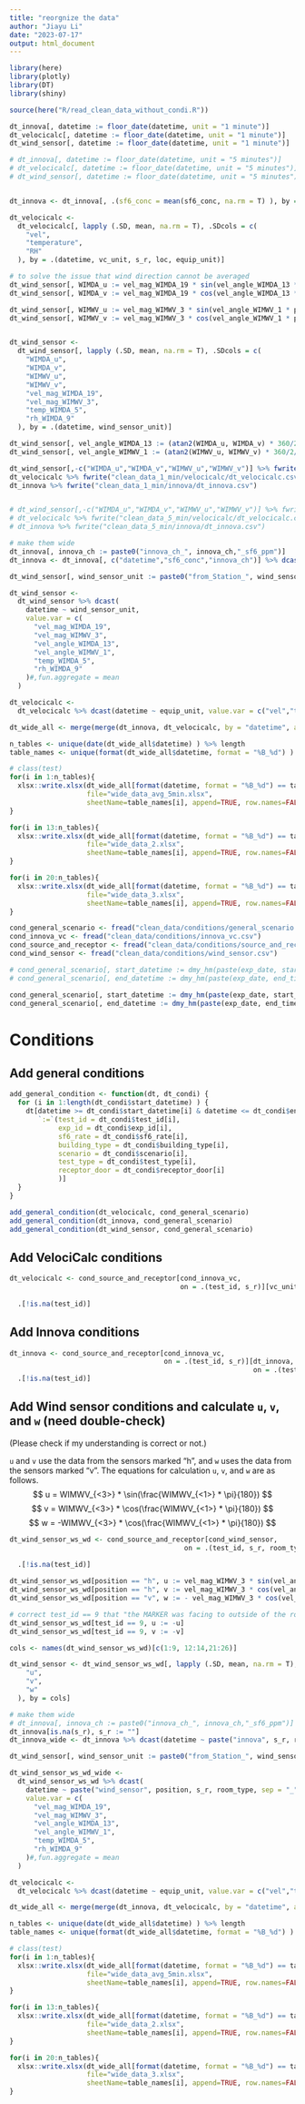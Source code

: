 ```yaml
---
title: "reorgnize the data"
author: "Jiayu Li"
date: "2023-07-17"
output: html_document
---
```


```r
library(here)
library(plotly)
library(DT)
library(shiny)

source(here("R/read_clean_data_without_condi.R"))
```


```r
dt_innova[, datetime := floor_date(datetime, unit = "1 minute")]
dt_velocicalc[, datetime := floor_date(datetime, unit = "1 minute")]
dt_wind_sensor[, datetime := floor_date(datetime, unit = "1 minute")]

# dt_innova[, datetime := floor_date(datetime, unit = "5 minutes")]
# dt_velocicalc[, datetime := floor_date(datetime, unit = "5 minutes")]
# dt_wind_sensor[, datetime := floor_date(datetime, unit = "5 minutes")]


dt_innova <- dt_innova[, .(sf6_conc = mean(sf6_conc, na.rm = T) ), by = .(datetime, innova_ch)]

dt_velocicalc <-
  dt_velocicalc[, lapply (.SD, mean, na.rm = T), .SDcols = c(
    "vel",
    "temperature",
    "RH"
  ), by = .(datetime, vc_unit, s_r, loc, equip_unit)]

# to solve the issue that wind direction cannot be averaged
dt_wind_sensor[, WIMDA_u := vel_mag_WIMDA_19 * sin(vel_angle_WIMDA_13 * pi/180)]
dt_wind_sensor[, WIMDA_v := vel_mag_WIMDA_19 * cos(vel_angle_WIMDA_13 * pi/180)]

dt_wind_sensor[, WIMWV_u := vel_mag_WIMWV_3 * sin(vel_angle_WIMWV_1 * pi/180)]
dt_wind_sensor[, WIMWV_v := vel_mag_WIMWV_3 * cos(vel_angle_WIMWV_1 * pi/180)]


dt_wind_sensor <-
  dt_wind_sensor[, lapply (.SD, mean, na.rm = T), .SDcols = c(
    "WIMDA_u",
    "WIMDA_v",
    "WIMWV_u",
    "WIMWV_v",
    "vel_mag_WIMDA_19",
    "vel_mag_WIMWV_3",
    "temp_WIMDA_5",
    "rh_WIMDA_9"
  ), by = .(datetime, wind_sensor_unit)]

dt_wind_sensor[, vel_angle_WIMDA_13 := (atan2(WIMDA_u, WIMDA_v) * 360/2/pi) + 180]
dt_wind_sensor[, vel_angle_WIMWV_1 := (atan2(WIMWV_u, WIMWV_v) * 360/2/pi) + 180]

```


```r
dt_wind_sensor[,-c("WIMDA_u","WIMDA_v","WIMWV_u","WIMWV_v")] %>% fwrite("clean_data_1_min/wind_sensor/dt_wind_sensor.csv")
dt_velocicalc %>% fwrite("clean_data_1_min/velocicalc/dt_velocicalc.csv")
dt_innova %>% fwrite("clean_data_1_min/innova/dt_innova.csv")


# dt_wind_sensor[,-c("WIMDA_u","WIMDA_v","WIMWV_u","WIMWV_v")] %>% fwrite("clean_data_5_min/wind_sensor/dt_wind_sensor.csv")
# dt_velocicalc %>% fwrite("clean_data_5_min/velocicalc/dt_velocicalc.csv")
# dt_innova %>% fwrite("clean_data_5_min/innova/dt_innova.csv")

```


```r
# make them wide
dt_innova[, innova_ch := paste0("innova_ch_", innova_ch,"_sf6_ppm")]
dt_innova <- dt_innova[, c("datetime","sf6_conc","innova_ch")] %>% dcast(datetime ~ innova_ch, value.var = "sf6_conc")

dt_wind_sensor[, wind_sensor_unit := paste0("from_Station_", wind_sensor_unit)]

dt_wind_sensor <-
  dt_wind_sensor %>% dcast(
    datetime ~ wind_sensor_unit,
    value.var = c(
      "vel_mag_WIMDA_19",
      "vel_mag_WIMWV_3",
      "vel_angle_WIMDA_13",
      "vel_angle_WIMWV_1",
      "temp_WIMDA_5",
      "rh_WIMDA_9"
    )#,fun.aggregate = mean
  )

dt_velocicalc <-
  dt_velocicalc %>% dcast(datetime ~ equip_unit, value.var = c("vel","temperature","RH") )

dt_wide_all <- merge(merge(dt_innova, dt_velocicalc, by = "datetime", all = T), dt_wind_sensor, all = T) #%>% as.data.frame

n_tables <- unique(date(dt_wide_all$datetime) ) %>% length
table_names <- unique(format(dt_wide_all$datetime, format = "%B_%d") )

# class(test)
for(i in 1:n_tables){
  xlsx::write.xlsx(dt_wide_all[format(datetime, format = "%B_%d") == table_names[i]],
                   file="wide_data_avg_5min.xlsx",
                   sheetName=table_names[i], append=TRUE, row.names=FALSE, showNA=FALSE)
}

for(i in 13:n_tables){
  xlsx::write.xlsx(dt_wide_all[format(datetime, format = "%B_%d") == table_names[i]],
                   file="wide_data_2.xlsx",
                   sheetName=table_names[i], append=TRUE, row.names=FALSE, showNA=FALSE)
}

for(i in 20:n_tables){
  xlsx::write.xlsx(dt_wide_all[format(datetime, format = "%B_%d") == table_names[i]],
                   file="wide_data_3.xlsx",
                   sheetName=table_names[i], append=TRUE, row.names=FALSE, showNA=FALSE)
}
```


```r
cond_general_scenario <- fread("clean_data/conditions/general_scenario.csv")
cond_innova_vc <- fread("clean_data/conditions/innova_vc.csv")
cond_source_and_receptor <- fread("clean_data/conditions/source_and_receptor.csv")
cond_wind_sensor <- fread("clean_data/conditions/wind_sensor.csv")

# cond_general_scenario[, start_datetime := dmy_hm(paste(exp_date, start_time) ) - hours(8)]
# cond_general_scenario[, end_datetime := dmy_hm(paste(exp_date, end_time) )- hours(8)]

cond_general_scenario[, start_datetime := dmy_hm(paste(exp_date, start_time) ) ]
cond_general_scenario[, end_datetime := dmy_hm(paste(exp_date, end_time) ) ]
```


# Conditions

## Add general conditions

```r
add_general_condition <- function(dt, dt_condi) {
  for (i in 1:length(dt_condi$start_datetime) ) {
    dt[datetime >= dt_condi$start_datetime[i] & datetime <= dt_condi$end_datetime[i],
       `:=`(test_id = dt_condi$test_id[i],
            exp_id = dt_condi$exp_id[i],
            sf6_rate = dt_condi$sf6_rate[i],
            building_type = dt_condi$building_type[i],
            scenario = dt_condi$scenario[i],
            test_type = dt_condi$test_type[i],
            receptor_door = dt_condi$receptor_door[i]
            )]
  }
}

add_general_condition(dt_velocicalc, cond_general_scenario)
add_general_condition(dt_innova, cond_general_scenario)
add_general_condition(dt_wind_sensor, cond_general_scenario)
```


## Add VelociCalc conditions
```r
dt_velocicalc <- cond_source_and_receptor[cond_innova_vc,
                                          on = .(test_id, s_r)][vc_unit != ""][dt_velocicalc, on =
                                                                                 .(test_id, s_r, loc, vc_unit)] %>%
  .[!is.na(test_id)]
```


## Add Innova conditions
```r
dt_innova <- cond_source_and_receptor[cond_innova_vc,
                                      on = .(test_id, s_r)][dt_innova,
                                                            on = .(test_id, innova_ch)] %>%
  .[!is.na(test_id)]
```


## Add Wind sensor conditions and calculate `u`, `v`, and `w` (need double-check)

(Please check if my understanding is correct or not.)

`u` and `v` use the data from the sensors marked "h", and `w` uses the data from the sensors marked "v". The equations for calculation `u`, `v`, and `w` are as follows.
$$
u = WIMWV_{<3>} * \sin(\frac{WIMWV_{<1>} * \pi}{180})
$$
$$
v = WIMWV_{<3>} * \cos(\frac{WIMWV_{<1>} * \pi}{180})
$$
$$
w = -WIMWV_{<3>} * \cos(\frac{WIMWV_{<1>} * \pi}{180})
$$


```r
dt_wind_sensor_ws_wd <- cond_source_and_receptor[cond_wind_sensor,
                                           on = .(test_id, s_r, room_type)][dt_wind_sensor,
                                                                            on = .(test_id, wind_sensor_unit)] %>%
  .[!is.na(test_id)]

dt_wind_sensor_ws_wd[position == "h", u := vel_mag_WIMWV_3 * sin(vel_angle_WIMWV_1 * pi/180)]
dt_wind_sensor_ws_wd[position == "h", v := vel_mag_WIMWV_3 * cos(vel_angle_WIMWV_1 * pi/180)]
dt_wind_sensor_ws_wd[position == "v", w := - vel_mag_WIMWV_3 * cos(vel_angle_WIMWV_1 * pi/180)]

# correct test_id == 9 that "the MARKER was facing to outside of the room."
dt_wind_sensor_ws_wd[test_id == 9, u := -u]
dt_wind_sensor_ws_wd[test_id == 9, v := -v]

cols <- names(dt_wind_sensor_ws_wd)[c(1:9, 12:14,21:26)]

dt_wind_sensor <- dt_wind_sensor_ws_wd[, lapply (.SD, mean, na.rm = T), .SDcols = c(
    "u",
    "v",
    "w"
  ), by = cols]
```



```r
# make them wide
# dt_innova[, innova_ch := paste0("innova_ch_", innova_ch,"_sf6_ppm")]
dt_innova[is.na(s_r), s_r := ""]
dt_innova_wide <- dt_innova %>% dcast(datetime ~ paste("innova", s_r, room_type, loc, sep = "_"), value.var = "sf6_conc")

dt_wind_sensor[, wind_sensor_unit := paste0("from_Station_", wind_sensor_unit)]

dt_wind_sensor_ws_wd_wide <-
  dt_wind_sensor_ws_wd %>% dcast(
    datetime ~ paste("wind_sensor", position, s_r, room_type, sep = "_"),
    value.var = c(
      "vel_mag_WIMDA_19",
      "vel_mag_WIMWV_3",
      "vel_angle_WIMDA_13",
      "vel_angle_WIMWV_1",
      "temp_WIMDA_5",
      "rh_WIMDA_9"
    )#,fun.aggregate = mean
  )

dt_velocicalc <-
  dt_velocicalc %>% dcast(datetime ~ equip_unit, value.var = c("vel","temperature","RH") )

dt_wide_all <- merge(merge(dt_innova, dt_velocicalc, by = "datetime", all = T), dt_wind_sensor, all = T) #%>% as.data.frame

n_tables <- unique(date(dt_wide_all$datetime) ) %>% length
table_names <- unique(format(dt_wide_all$datetime, format = "%B_%d") )

# class(test)
for(i in 1:n_tables){
  xlsx::write.xlsx(dt_wide_all[format(datetime, format = "%B_%d") == table_names[i]],
                   file="wide_data_avg_5min.xlsx",
                   sheetName=table_names[i], append=TRUE, row.names=FALSE, showNA=FALSE)
}

for(i in 13:n_tables){
  xlsx::write.xlsx(dt_wide_all[format(datetime, format = "%B_%d") == table_names[i]],
                   file="wide_data_2.xlsx",
                   sheetName=table_names[i], append=TRUE, row.names=FALSE, showNA=FALSE)
}

for(i in 20:n_tables){
  xlsx::write.xlsx(dt_wide_all[format(datetime, format = "%B_%d") == table_names[i]],
                   file="wide_data_3.xlsx",
                   sheetName=table_names[i], append=TRUE, row.names=FALSE, showNA=FALSE)
}
```